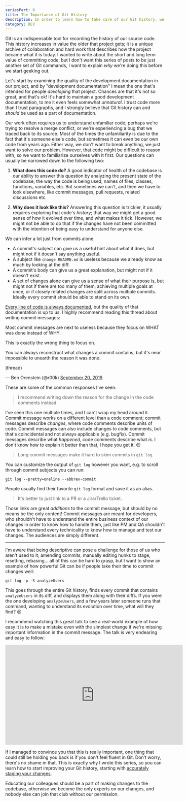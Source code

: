 ```yaml
---
seriesPart: 0
title: The Importance of Git History
description: In order to learn how to take care of our Git history, we first need to understand its short and long term value.
category: DEV
---
```


Git is an indispensable tool for recording the history of our source code. This history increases in value the older that project gets; it is a unique archive of collaboration and hard work that describes how the project became what it is today. I wanted to write about the short and long term value of committing code, but I don't want this series of posts to be just another set of Git commands, I want to explain _why_ we're doing this before we start geeking out.

Let's start by examining the quality of the development documentation in our project, and by "development documentation" I mean the one that's intended for people _developing_ that project. Chances are that it's not so great, and that's ok! It's hard to maintain a good development documentation, to me it even feels somewhat _unnatural_. I trust code more than I trust paragraphs, and I strongly believe that Git history can and _should_ be used as a part of documentation.

Our work often requires us to understand unfamiliar code; perhaps we're trying to resolve a merge conflict, or we're experiencing a bug that we traced back to its source. Most of the times the unfamiliarity is due to the fact that it's someone else's code, but sometimes it can even be our own code from years ago. Either way, we don't want to break anything, we just want to solve our problem. However, that code might be difficult to reason with, so we want to familiarize ourselves with it first. Our questions can usually be narrowed down to the following two:

  1. **What does this code do?** A good indicator of health of the codebase is our ability to answer this question by analyzing the present state of the codebase; the way the code is being used, names of files, classes, functions, variables, etc. But sometimes we can't, and then we have to look elsewhere, like commit messages, pull requests, related discussions etc.

  2. **Why does it look like this?** Answering this question is trickier, it usually requires exploring that code's _history_; that way we might get a good sense of how it evolved over time, and what makes it tick. However, we might not be able to do that if the changes have not been committed with the intention of being easy to understand for anyone else.

We can infer a lot just from commits alone:

  - A commit's subject can give us a useful hint about what it does, but might not if it doesn't say anything useful.
  - A subject like `change README.md` is useless because we already know as much by looking at the diff.
  - A commit's body can give us a great explanation, but might not if it doesn't exist.
  - A set of changes alone can give us a sense of what their purpose is, but might not if there are too many of them, achieving multiple goals at once, or if closely related changes are split across multiple commits. Ideally every commit should be able to stand on its own.

[Every line of code is always documented](https://mislav.net/2014/02/hidden-documentation/), but the quality of that documentation is up to us. I highly recommend reading this thread about writing commit messages:

<Tweet>
  Most commit messages are next to useless because they focus on WHAT was done instead of WHY.

  This is exactly the wrong thing to focus on.

  You can always reconstruct what changes a commit contains, but it's near impossible to unearth the reason it was done.

  (thread)

  — Ben Orenstein (@r00k) [September 20, 2019](https://twitter.com/r00k/status/1175100703829909505?ref_src=twsrc%5Etfw)
</Tweet>

These are some of the common responses I've seen:

  > I recommend writing down the reason for the change in the code comments instead.

I've seen this one multiple times, and I can't wrap my head around it. Commit message works on a different level than a code comment; commit messages describe _changes_, where code comments describe units of code. Commit messages can also include changes to code comments, but that's coincidental and not always applicable (e.g. bugfix). Commit messages describe what _happened_, code comments describe what _is_. I don't know how to explain it better than that, I hope you get it. 😉

  > Long commit messages make it hard to skim commits in `git log`.

You can customize the output of `git log` however you want, e.g. to scroll through commit subjects you can run:

```shell
git log --pretty=oneline --abbrev-commit
```

People usually find their favorite `git log` format and save it as an alias.

  > It's better to just link to a PR or a Jira/Trello ticket.

Those links are great _additions_ to the commit message, but should by no means be the only content! Commit messages are meant for developers, who shouldn't have to understand the entire business context of our changes in order to know how to handle them, just like PM and QA shouldn't have to understand every technicality to know how to manage and test our changes. The audiences are simply different.

---

I'm aware that being descriptive can pose a challenge for those of us who aren't used to it; amending commits, manually editing hunks to stage, resetting, rebasing... all of this can be hard to grasp, but I want to show an example of how powerful Git can be if people take their time to commit changes well:

```shell
git log -p -S analyzeUsers
```

This goes through the entire Git history, finds every commit that contains `analyzeUsers` in its diff, and displays them along with their diffs. If you were the one developing `analyzeUsers`, and a few years later someone runs that command, wanting to understand its evolution over time, what will they find? 😉

I recommend watching this great talk to see a real-world example of how easy it is to make a mistake even with the simplest change if we're missing important information in the commit message. The talk is very endearing and easy to follow:

<iframe className="mx-auto rounded-lg" width="560" height="315" src="https://www.youtube.com/embed/1NoNTqank_U" frameBorder="0" allow="accelerometer; autoplay; clipboard-write; encrypted-media; gyroscope; picture-in-picture" allowFullScreen></iframe>

If I managed to convince you that this is really important, one thing that could still be holding you back is if you don't feel fluent in Git. Don't worry, there's no shame in that. This is exactly why I wrote this series, so you can learn how to start improving your Git history, starting with [accurately staging your changes](/blog/better-git-history/staging).

Educating our colleagues should be a part of making changes to the codebase, otherwise we become the only experts on our changes, and nobody else can join that club without our permission.
